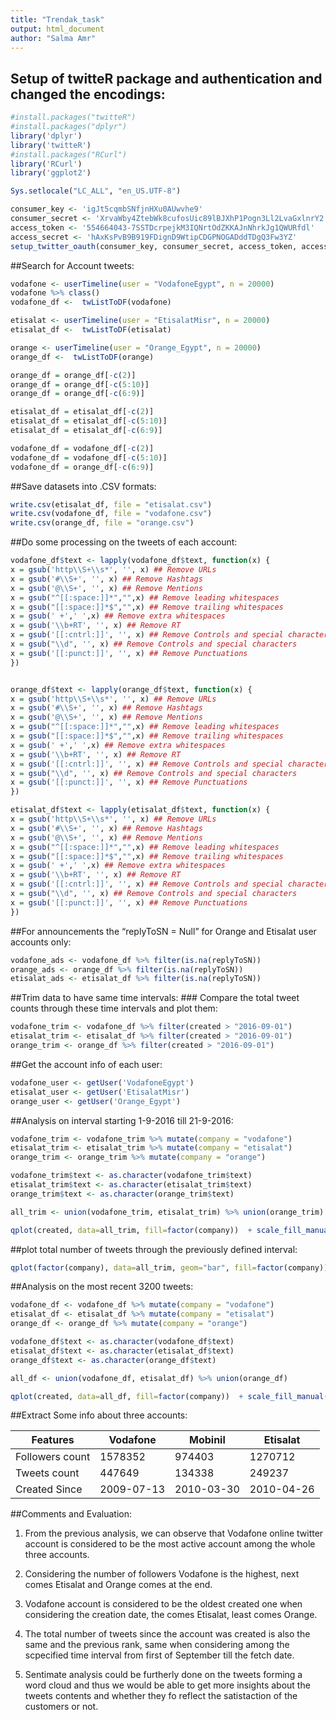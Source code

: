 ```yaml
---
title: "Trendak_task"
output: html_document
author: "Salma Amr"
---
```


## Setup of twitteR package and authentication and changed the encodings:
```r
#install.packages("twitteR")
#install.packages("dplyr")
library('dplyr')
library('twitteR')
#install.packages("RCurl")
library('RCurl')
library('ggplot2')

Sys.setlocale("LC_ALL", "en_US.UTF-8")

consumer_key <- 'igJt5cqmbSNfjnHXu0AUwvhe9'
consumer_secret <- 'XrvaWby4ZtebWk8cufosUic89lBJXhP1Pogn3Ll2LvaGxlnrY2'
access_token <- '554664043-7SSTDcrpejkM3IQNrtOdZKKAJnNhrkJg1QWURfdl'
access_secret <- 'hAxKsPvB9B919FDignD9WtipCDGPNOGADddTDgQ3Fw3YZ'
setup_twitter_oauth(consumer_key, consumer_secret, access_token, access_secret)
```


##Search for Account tweets:
```r
vodafone <- userTimeline(user = "VodafoneEgypt", n = 20000)
vodafone %>% class()
vodafone_df <-  twListToDF(vodafone)

etisalat <- userTimeline(user = "EtisalatMisr", n = 20000)
etisalat_df <-  twListToDF(etisalat)

orange <- userTimeline(user = "Orange_Egypt", n = 20000)
orange_df <-  twListToDF(orange)

orange_df = orange_df[-c(2)]
orange_df = orange_df[-c(5:10)]
orange_df = orange_df[-c(6:9)]

etisalat_df = etisalat_df[-c(2)]
etisalat_df = etisalat_df[-c(5:10)]
etisalat_df = etisalat_df[-c(6:9)]

vodafone_df = vodafone_df[-c(2)]
vodafone_df = vodafone_df[-c(5:10)]
vodafone_df = orange_df[-c(6:9)]
```


##Save datasets into .CSV formats:
```r
write.csv(etisalat_df, file = "etisalat.csv")
write.csv(vodafone_df, file = "vodafone.csv")
write.csv(orange_df, file = "orange.csv")
```


##Do some processing on the tweets of each account:
```r

vodafone_df$text <- lapply(vodafone_df$text, function(x) {
x = gsub('http\\S+\\s*', '', x) ## Remove URLs
x = gsub('#\\S+', '', x) ## Remove Hashtags
x = gsub('@\\S+', '', x) ## Remove Mentions
x = gsub("^[[:space:]]*","",x) ## Remove leading whitespaces
x = gsub("[[:space:]]*$","",x) ## Remove trailing whitespaces
x = gsub(' +',' ',x) ## Remove extra whitespaces
x = gsub('\\b+RT', '', x) ## Remove RT
x = gsub('[[:cntrl:]]', '', x) ## Remove Controls and special characters
x = gsub("\\d", '', x) ## Remove Controls and special characters
x = gsub('[[:punct:]]', '', x) ## Remove Punctuations
})


orange_df$text <- lapply(orange_df$text, function(x) {
x = gsub('http\\S+\\s*', '', x) ## Remove URLs
x = gsub('#\\S+', '', x) ## Remove Hashtags
x = gsub('@\\S+', '', x) ## Remove Mentions
x = gsub("^[[:space:]]*","",x) ## Remove leading whitespaces
x = gsub("[[:space:]]*$","",x) ## Remove trailing whitespaces
x = gsub(' +',' ',x) ## Remove extra whitespaces
x = gsub('\\b+RT', '', x) ## Remove RT
x = gsub('[[:cntrl:]]', '', x) ## Remove Controls and special characters
x = gsub("\\d", '', x) ## Remove Controls and special characters
x = gsub('[[:punct:]]', '', x) ## Remove Punctuations
})

etisalat_df$text <- lapply(etisalat_df$text, function(x) {
x = gsub('http\\S+\\s*', '', x) ## Remove URLs
x = gsub('#\\S+', '', x) ## Remove Hashtags
x = gsub('@\\S+', '', x) ## Remove Mentions
x = gsub("^[[:space:]]*","",x) ## Remove leading whitespaces
x = gsub("[[:space:]]*$","",x) ## Remove trailing whitespaces
x = gsub(' +',' ',x) ## Remove extra whitespaces
x = gsub('\\b+RT', '', x) ## Remove RT
x = gsub('[[:cntrl:]]', '', x) ## Remove Controls and special characters
x = gsub("\\d", '', x) ## Remove Controls and special characters
x = gsub('[[:punct:]]', '', x) ## Remove Punctuations
})

```


##For announcements the "replyToSN = Null" for Orange and Etisalat user accounts only:
```r

vodafone_ads <- vodafone_df %>% filter(is.na(replyToSN))
orange_ads <- orange_df %>% filter(is.na(replyToSN))
etisalat_ads <- etisalat_df %>% filter(is.na(replyToSN))

```


##Trim data to have same time intervals:
### Compare the total tweet counts through these time intervals and plot them:
```r
vodafone_trim <- vodafone_df %>% filter(created > "2016-09-01")
etisalat_trim <- etisalat_df %>% filter(created > "2016-09-01")
orange_trim <- orange_df %>% filter(created > "2016-09-01")
```


##Get the account info of each user:
```r
vodafone_user <- getUser('VodafoneEgypt')
etisalat_user <- getUser('EtisalatMisr')
orange_user <- getUser('Orange_Egypt')
```


##Analysis on interval starting 1-9-2016 till 21-9-2016:

```r

vodafone_trim <- vodafone_trim %>% mutate(company = "vodafone")
etisalat_trim <- etisalat_trim %>% mutate(company = "etisalat")
orange_trim <- orange_trim %>% mutate(company = "orange")

vodafone_trim$text <- as.character(vodafone_trim$text)
etisalat_trim$text <- as.character(etisalat_trim$text)
orange_trim$text <- as.character(orange_trim$text)

all_trim <- union(vodafone_trim, etisalat_trim) %>% union(orange_trim)

qplot(created, data=all_trim, fill=factor(company))  + scale_fill_manual(values=c("darkolivegreen3", "darkorange", "red")) + xlab("Time interval")
```


##plot total number of tweets through the previously defined interval:
```r

qplot(factor(company), data=all_trim, geom="bar", fill=factor(company)) + scale_fill_manual(values=c("darkolivegreen3", "darkorange", "red")) + xlab("Tweets count")

```


##Analysis on the most recent 3200 tweets:

```r

vodafone_df <- vodafone_df %>% mutate(company = "vodafone")
etisalat_df <- etisalat_df %>% mutate(company = "etisalat")
orange_df <- orange_df %>% mutate(company = "orange")

vodafone_df$text <- as.character(vodafone_df$text)
etisalat_df$text <- as.character(etisalat_df$text)
orange_df$text <- as.character(orange_df$text)

all_df <- union(vodafone_df, etisalat_df) %>% union(orange_df)

qplot(created, data=all_df, fill=factor(company))  + scale_fill_manual(values=c("darkolivegreen3", "darkorange", "red")) + xlab("Time interval")

```



##Extract Some info about three accounts:

Features          | Vodafone      | Mobinil      | Etisalat
--------          | --------      | -------      | --------
Followers count   | 1578352       | 974403       | 1270712
Tweets count      | 447649        | 134338       | 249237
Created Since     | 2009-07-13    | 2010-03-30   | 2010-04-26

##Comments and Evaluation:

1. From the previous analysis, we can observe that Vodafone online twitter account is considered to be the most active account among the whole three accounts.

2. Considering the number of followers Vodafone is the highest, next comes Etisalat and Orange comes at the end. 

3. Vodafone account is considered to be the oldest created one when considering the creation date, the comes Etisalat, least comes Orange.

4. The total number of tweets since the account was created is also the same and the previous rank, same when considering among the scpecified time interval from first of September till the fetch date.

5. Sentimate analysis could be furtherly done on the tweets forming a word cloud and thus we would be able to get more insights about the tweets contents and whether they fo reflect the satistaction of the customers or not.


